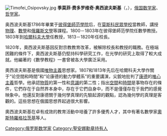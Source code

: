 [[File:Timofei_Osipovsky.jpg|thumb]]
'''季莫菲·费多罗维奇·奥西波夫斯基'''（{{lang-ru|'''Тимофей Фёдорович Осиповский'''}}，{{bd|1766年|2月2日|1832年|6月24日}}），[[俄罗斯帝国|俄国]][[数学家|数学家]]、[[哲学家|哲学家]]。

奥西波夫斯基1786年畢業于[[彼得堡師范學院|彼得堡師范學院]]后，在[[莫斯科民眾學校|莫斯科民眾學校]]當教師，講授[[物理|物理]]、[[數學|數學]]和[[俄羅斯文學|俄羅斯文學]]等課程。1800－1803年在彼得堡師范學院任數學教授。1803年到[[哈爾科夫大學|哈爾科夫大學]]任教授，1813－1820年任校長。

1820年，奧西波夫斯基因反對宗教教育改革，被解除校長和教授的職務。在極端困難的條件下，奧西波夫斯基仍堅持科學研究工作，在光學的研究上取得了較大成就。他編著的《數學教程》一書曾被各大學廣泛采用。

奧西波夫斯基是俄國[[唯物主義|唯物主義]]思想家。1807和1813年先后在哈爾科夫大學作關于“论空間和時間”和“论康德的動力學體系”的重要講演，尖銳地批判了[[康德|康德]]的[[唯心主義|唯心主義]]哲學。他承認[[物質|物質]]的第一性和[[意識|意識]]的第二性；指出[[空間|空間]]和[[時間|時間]]是事物存在的條件，它們存在于自然界本身中，存在于它們自身中，而不是僅僅存在于我們的感覺映象中。他還反對康德關于幾何學真理的先驗起源的觀點，認為幾何學的真理是客觀的。這些思想在俄國思想界起過很大影響。

奧西波夫斯基在卓有成效的教育活動中培養了許多優秀人才，其中有著名數學家[[奧斯特羅格拉茨基|奧斯特羅格拉茨基]]等人。

{{俄罗斯人物小作品}}
{{Authority control}}

{{DEFAULTSORT:Oсиповский，Тимофей Фèдорович}}
[[Category:俄罗斯数学家|Category:俄罗斯数学家]]
[[Category:聖安娜勳章持有人|Category:聖安娜勳章持有人]]